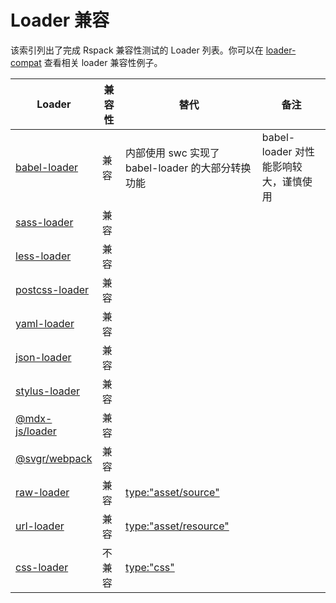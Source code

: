 # Loader 兼容

该索引列出了完成 Rspack 兼容性测试的 Loader 列表。你可以在 [loader-compat](https://github.com/web-infra-dev/rspack/blob/main/examples/loader-compat/rspack.config.js) 查看相关 loader 兼容性例子。

| Loader                                                                        | 兼容性 | 替代                                              | 备注                                  |
| ----------------------------------------------------------------------------- | ------ | ------------------------------------------------- | ------------------------------------- |
| [babel-loader](https://github.com/babel/babel-loader)                         | 兼容   | 内部使用 swc 实现了 babel-loader 的大部分转换功能 | babel-loader 对性能影响较大，谨慎使用 |
| [sass-loader](https://github.com/webpack-contrib/sass-loader)                 | 兼容   |                                                   |                                       |
| [less-loader](https://github.com/webpack-contrib/less-loader)                 | 兼容   |                                                   |                                       |
| [postcss-loader](https://github.com/webpack-contrib/postcss-loader)           | 兼容   |                                                   |                                       |
| [yaml-loader](https://github.com/eemeli/yaml-loader)                          | 兼容   |                                                   |                                       |
| [json-loader](https://github.com/webpack-contrib/json-loader)                 | 兼容   |                                                   |                                       |
| [stylus-loader](https://github.com/webpack-contrib/stylus-loader)             | 兼容   |                                                   |                                       |
| [@mdx-js/loader](https://github.com/mdx-js/mdx/tree/main/packages/loader)     | 兼容   |                                                   |                                       |
| [@svgr/webpack](https://github.com/gregberge/svgr/tree/main/packages/webpack) | 兼容   |                                                   |                                       |
| [raw-loader](https://github.com/webpack-contrib/raw-loader)                   | 兼容   | [type:"asset/source"](/guide/asset-module)        |                                       |
| [url-loader](https://github.com/webpack-contrib/url-loader)                   | 兼容   | [type:"asset/resource"](/guide/asset-module)      |                                       |
| [css-loader](https://github.com/webpack-contrib/css-loader)                   | 不兼容 | [type:"css"](/guide/language-support.html#css)    |                                       |
